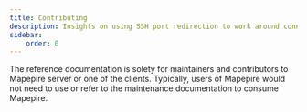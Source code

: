 ```yaml
---
title: Contributing
description: Insights on using SSH port redirection to work around connectivity issues
sidebar:
    order: 0
---
```


The reference documentation is solety for maintainers and contributors to Mapepire server or one of the clients. Typically, users of Mapepire would not need to use or refer to the maintenance documentation to consume Mapepire.